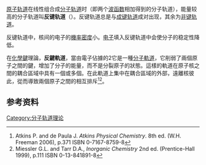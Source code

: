 {{NoteTA|G1=Chemistry}}
[[原子轨道|原子轨道]]在线性组合成[[分子轨道|分子轨道]]时（即两个[[波函数|波函数]]相加得到的分子轨道），能量较高的分子轨道叫'''反键轨道'''（{{lang-en|Antibonding orbital}}）。反键轨道总是与[[成键轨道|成键轨道]]成对出现，其余为[[非键轨道|非键轨道]]。

反键轨道中，核间的电子的[[機率密度|機率密度]]小。[[电子|电子]]填入反键轨道中会使分子的稳定性降低。

在[[化學鍵|化學鍵]]理論，'''反鍵軌道'''，當由電子佔據的2它是一種[[分子軌道|分子軌道]]，它削弱了兩個原子之間的鍵，增加了分子的能量，而不是分裂原子的狀態。這樣的軌道在原子核之間的耦合區域中具有一個或多個{{le|節点 (物理)|Node (physics)|節点}}。在此軌道上集中在耦合區域的外部，遠離核彼此，從而導致兩個原子之間的相互排斥<ref>Atkins P. and de Paula J. ''Atkins Physical Chemistry''. 8th ed. (W.H. Freeman 2006), p.371 ISBN 0-7167-8759-8</ref><ref>Miessler G.L. and Tarr D.A., ''Inorganic Chemistry'' 2nd ed. (Prentice-Hall 1999), p.111 ISBN 0-13-841891-8</ref>。
== 参考资料 ==
{{reflist}}

{{化学键和分子间作用力}}
{{Chemical bonding theory|state=autocollapse}}
{{chem-stub}}

[[Category:分子轨道理论|Category:分子轨道理论]]